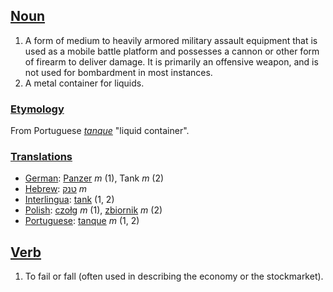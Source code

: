 ==[[Noun]]==
#A form of medium to heavily armored military assault equipment that is used as a mobile battle platform and possesses a cannon or other form of firearm to deliver damage.  It is primarily an offensive weapon, and is not used for bombardment in most instances.
#A metal container for liquids.

===[[Etymology]]===
From Portuguese ''[[tanque]]'' "liquid container".

===[[Translations]]===
*[[German]]: [[Panzer]] ''m'' (1), Tank ''m'' (2)
*[[Hebrew]]: [[טנק]] ''m''
*[[Interlingua]]: [[tank]] (1, 2)
*[[Polish]]: [[czołg]] ''m'' (1), [[zbiornik]] ''m'' (2)
*[[Portuguese]]: [[tanque]] ''m'' (1, 2)

==[[Verb]]==

#To fail or fall (often used in describing the economy or the stockmarket).